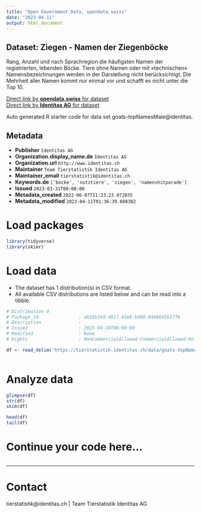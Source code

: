 ```yaml
---
title: "Open Government Data, opendata.swiss"
date: "2023-04-11"
output: html_document
---
```


## Dataset: Ziegen - Namen der Ziegenböcke

Rang, Anzahl und nach Sprachregion die häufigsten Namen der registrierten, lebenden Böcke. Tiere ohne Namen oder mit «technischen» Namensbezeichnungen werden in der Darstellung nicht berücksichtigt. Die Mehrheit aller Namen kommt nur einmal vor und schafft es nicht unter die Top 10.

[Direct link by **opendata.swiss** for dataset](https://opendata.swiss/de/dataset/ziegen-namen-der-ziegenbocke)<br>
[Direct link by **Identitas AG** for dataset](https://tierstatistik.identitas.ch/)

Auto generated R starter code for data set goats-topNamesMale@identitas.

## Metadata

- **Publisher** `Identitas AG`
- **Organization.display_name.de** `Identitas AG`
- **Organization.url** `http://www.identitas.ch`
- **Maintainer** `Team Tierstatistik Identitas AG`
- **Maintainer_email** `tierstatistik@identitas.ch`
- **Keywords.de** `['bocke', 'nutztiere', 'ziegen', 'namenshitparade']`
- **Issued** `2023-03-31T00:00:00`
- **Metadata_created** `2022-06-07T11:23:23.072035`
- **Metadata_modified** `2023-04-11T01:36:39.608382`


# Load packages

```r

library(tidyverse)
library(skimr)

```

# Load data

-   The dataset has 1 distribution(s) in CSV format.
-   All available CSV distributions are listed below and can be read into a tibble.

```r

# Distribution 0
# Package_id               : ab26b34d-d617-43e8-b400-8446645b17fb
# Description              : 
# Issued                   : 2023-04-10T00:00:00
# Modified                 : None
# Rights                   : NonCommercialAllowed-CommercialAllowed-ReferenceRequired

df <- read_delim('https://tierstatistik.identitas.ch/data/goats-topNamesMale.csv')



```

# Analyze data

```r

glimpse(df)
str(df)
skim(df)

head(df)
tail(df)

```

# Continue your code here...

```r

```

------------------------------------------------------------------------

# Contact

tierstatistik@identitas.ch | Team Tierstatistik Identitas AG
